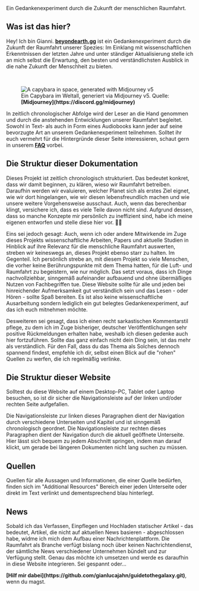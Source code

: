
<GuideToTheGalaxy />
Ein Gedankenexperiment durch die Zukunft der menschlichen Raumfahrt.

<ReadingTime />

## Was ist das hier?
Hey! Ich bin Gianni. <strong>[beyondearth.gg](http://beyondearth.gg/)</strong> ist ein Gedankenexperiment durch die Zukunft der Raumfahrt unserer Spezies: Im Einklang mit wissenschaftlichen Erkenntnissen der letzten Jahre und unter ständiger Aktualisierung stelle ich an mich selbst die Erwartung, den besten und verständlichsten Ausblick in die nahe Zukunft der Menschheit zu bieten. 

<br />
<figure>
<Image src={require(".//../../resources/images/capybara.png")} alt="A capybara in space, generated with Midjourney v5" />
<figcaption style={{ color: "rgb(156, 156, 156)", fontSize: "14px", marginTop: "2px" }}>Ein Capybara im Weltall, generiert via Midjourney v5. Quelle: <strong>[Midjourney](https://discord.gg/midjourney)</strong></figcaption>
</figure>

In zeitlich chronologischer Abfolge wird der Leser an die Hand genommen und durch die anstehenden Entwicklungen unserer Raumfahrt begleitet. Sowohl in Text- als auch in Form eines Audiobooks kann jeder auf seine bevorzugte Art an unserem Gedankenexperiment teilnehmen. Solltet ihr euch vermehrt für die Hintergründe dieser Seite interessieren, schaut gern in unserem <strong>[FAQ](https://beyondearth.gg/about)</strong> vorbei.

## Die Struktur dieser Dokumentation
Dieses Projekt ist zeitlich chronologisch strukturiert. Das bedeutet konkret, dass wir damit beginnen, zu klären, wieso wir Raumfahrt betreiben. Daraufhin werden wir evaluieren, welcher Planet sich als erstes Ziel eignet, wie wir dort hingelangen, wie wir diesen lebensfreundlich machen und wie unsere weitere Vorgehensweise ausschaut. Auch, wenn das berechenbar klingt, versichere ich, dass es viele Teile davon nicht sind. Aufgrund dessen, dass so manche Konzepte mir persönlich zu ineffizient sind, habe ich meine eigenen entworfen und stelle diese hier vor. 👨‍🏫

Eins sei jedoch gesagt: Auch, wenn ich oder andere Mitwirkende im Zuge dieses Projekts wissenschaftliche Arbeiten, Papers und aktuelle Studien in Hinblick auf ihre Relevanz für die menschliche Raumfahrt auswerten, streben wir keineswegs an, dieses Projekt ebenso starr zu halten. Im Gegenteil. Ich persönlich strebe an, mit diesem Projekt so viele Menschen, die vorher keine Berührungspunkte mit dem Thema hatten, für die Luft- und Raumfahrt zu begeistern, wie nur möglich. Das setzt voraus, dass ich Dinge nachvollziehbar, sinngemäß aufeinander aufbauend und ohne übermäßiges Nutzen von Fachbegriffen tue. Diese Website sollte für alle und jeden bei hinreichender Aufmerksamkeit gut verständlich sein und das Lesen - oder Hören - sollte Spaß bereiten. Es ist also keine wissenschaftliche Ausarbeitung sondern lediglich ein gut belegtes Gedankenexperiment, auf das ich euch mitnehmen möchte.

Desweiteren sei gesagt, dass ich einen recht sarkastischen Kommentarstil pflege, zu dem ich im Zuge bisheriger, deutscher Veröffentlichungen sehr positive Rückmeldungen erhalten habe, weshalb ich diesen gedenke auch hier fortzuführen. Sollte das ganz einfach nicht dein Ding sein, ist das mehr als verständlich. Für den Fall, dass du das Thema als Solches dennoch spannend findest, empfehle ich dir, selbst einen Blick auf die "rohen" Quellen zu werfen, die ich regelmäßig verlinke. 

## Die Struktur dieser Website
Solltest du diese Website auf einem Desktop-PC, Tablet oder Laptop besuchen, so ist dir sicher die Navigationsleiste auf der linken und/oder rechten Seite aufgefallen.

Die Navigationsleiste zur linken dieses Paragraphen dient der Navigation durch verschiedene Unterseiten und Kapitel und ist sinngemäß chronologisch geordnet. Die Navigationsleiste zur rechten dieses Paragraphen dient der Navigation durch die aktuell geöffnete Unterseite. Hier lässt sich bequem zu jedem Abschnitt springen, indem man darauf klickt, um gerade bei längeren Dokumenten nicht lang suchen zu müssen.

## Quellen
Quellen für alle Aussagen und Informationen, die einer Quelle bedürfen, finden sich im "Additional Resources" Bereich einer jeden Unterseite oder direkt im Text verlinkt und dementsprechend blau hinterlegt.

## News
Sobald ich das Verfassen, Einpflegen und Hochladen statischer Artikel - das bedeutet, Artikel, die nicht auf aktuellen News basieren - abgeschlossen habe, widme ich mich dem Aufbau einer Nachrichtenplattform. Die Raumfahrt als Branche verfügt bislang noch über keinen Nachrichtendienst, der sämtliche News verschiedener Unternehmen bündelt und zur Verfügung stellt. Genau das möchte ich umsetzen und werde es daraufhin in diese Website integrieren. Sei gespannt oder...

 
<Callout emoji="💡">
    <strong>[Hilf mir dabei](https://github.com/gianlucajahn/guidetothegalaxy.git)</strong>, wenn du magst.
</Callout>

<SaveArticleSection article="introduction"/>